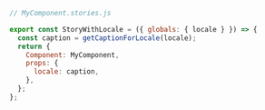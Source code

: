 ```js
// MyComponent.stories.js

export const StoryWithLocale = ({ globals: { locale } }) => {
  const caption = getCaptionForLocale(locale);
  return {
    Component: MyComponent,
    props: {
      locale: caption,
    },
  };
};
```
